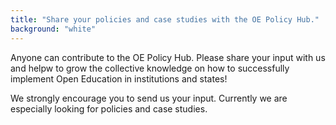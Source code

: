 ```yaml
---
title: "Share your policies and case studies with the OE Policy Hub."
background: "white"
---
```



Anyone can contribute to the OE Policy Hub. Please share your input with us and helpw to grow the collective knowledge
on how to successfully implement Open Education in institutions and states!

We strongly encourage you to send us your input. Currently we are especially looking for policies and case studies.
